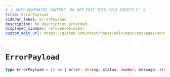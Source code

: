 ```yaml
---
# ⚠️ AUTO-GENERATED CONTENT. DO NOT EDIT THIS FILE DIRECTLY! ⚠️
title: ErrorPayload
sidebar_label: ErrorPayload
description: No description provided.
displayed_sidebar: referenceSidebar
custom_edit_url: https://github.com/nhost/nhost/edit/main/packages/core/src/errors.ts#L5
---
```


# `ErrorPayload`

```ts
type ErrorPayload = () => { error: string; status: number; message: string }
```
